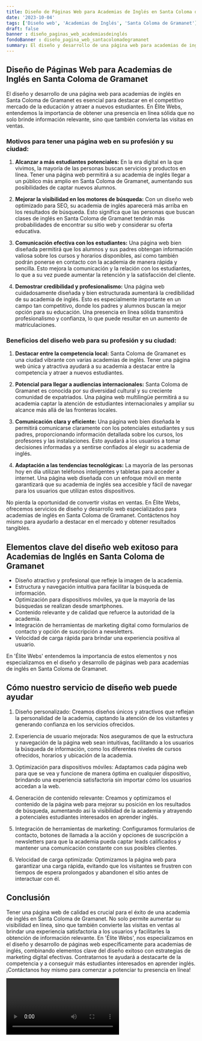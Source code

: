 ```yaml
---
title: Diseño de Páginas Web para Academias de Inglés en Santa Coloma de Gramanet
date: '2023-10-04'
tags: ['Diseño web', 'Academias de Inglés', 'Santa Coloma de Gramanet']
draft: false
banner : diseño_paginas_web_academiasdeinglés
fondoBanner : diseño_pagina_web_santacolomadegramanet
summary: El diseño y desarrollo de una página web para academias de inglés en Santa Coloma de Gramanet es esencial para destacar en el competitivo mercado de la educación y atraer a nuevos estudiantes. En Élite Webs, entendemos la importancia de obtener una presencia en línea sólida que no solo brinde información relevante, sino que también convierta las visitas en ventas.
---
```


## Diseño de Páginas Web para Academias de Inglés en Santa Coloma de Gramanet

El diseño y desarrollo de una página web para academias de inglés en Santa Coloma de Gramanet es esencial para destacar en el competitivo mercado de la educación y atraer a nuevos estudiantes. En Élite Webs, entendemos la importancia de obtener una presencia en línea sólida que no solo brinde información relevante, sino que también convierta las visitas en ventas.

### Motivos para tener una página web en su profesión y su ciudad:

1. **Alcanzar a más estudiantes potenciales:** En la era digital en la que vivimos, la mayoría de las personas buscan servicios y productos en línea. Tener una página web permitirá a su academia de inglés llegar a un público más amplio en Santa Coloma de Gramanet, aumentando sus posibilidades de captar nuevos alumnos.

2. **Mejorar la visibilidad en los motores de búsqueda:** Con un diseño web optimizado para SEO, su academia de inglés aparecerá más arriba en los resultados de búsqueda. Esto significa que las personas que buscan clases de inglés en Santa Coloma de Gramanet tendrán más probabilidades de encontrar su sitio web y considerar su oferta educativa.

3. **Comunicación efectiva con los estudiantes:** Una página web bien diseñada permitirá que los alumnos y sus padres obtengan información valiosa sobre los cursos y horarios disponibles, así como también podrán ponerse en contacto con la academia de manera rápida y sencilla. Esto mejora la comunicación y la relación con los estudiantes, lo que a su vez puede aumentar la retención y la satisfacción del cliente.

4. **Demostrar credibilidad y profesionalismo:** Una página web cuidadosamente diseñada y bien estructurada aumentará la credibilidad de su academia de inglés. Esto es especialmente importante en un campo tan competitivo, donde los padres y alumnos buscan la mejor opción para su educación. Una presencia en línea sólida transmitirá profesionalismo y confianza, lo que puede resultar en un aumento de matriculaciones.

### Beneficios del diseño web para su profesión y su ciudad:

1. **Destacar entre la competencia local:** Santa Coloma de Gramanet es una ciudad vibrante con varias academias de inglés. Tener una página web única y atractiva ayudará a su academia a destacar entre la competencia y atraer a nuevos estudiantes.

2. **Potencial para llegar a audiencias internacionales:** Santa Coloma de Gramanet es conocida por su diversidad cultural y su creciente comunidad de expatriados. Una página web multilingüe permitirá a su academia captar la atención de estudiantes internacionales y ampliar su alcance más allá de las fronteras locales.

3. **Comunicación clara y eficiente:** Una página web bien diseñada le permitirá comunicarse claramente con los potenciales estudiantes y sus padres, proporcionando información detallada sobre los cursos, los profesores y las instalaciones. Esto ayudará a los usuarios a tomar decisiones informadas y a sentirse confiados al elegir su academia de inglés.

4. **Adaptación a las tendencias tecnológicas:** La mayoría de las personas hoy en día utilizan teléfonos inteligentes y tabletas para acceder a internet. Una página web diseñada con un enfoque móvil en mente garantizará que su academia de inglés sea accesible y fácil de navegar para los usuarios que utilizan estos dispositivos.

No pierda la oportunidad de convertir visitas en ventas. En Élite Webs, ofrecemos servicios de diseño y desarrollo web especializados para academias de inglés en Santa Coloma de Gramanet. Contáctenos hoy mismo para ayudarlo a destacar en el mercado y obtener resultados tangibles.

<GifSeo />

<Cta />

## Elementos clave del diseño web exitoso para Academias de Inglés en Santa Coloma de Gramanet

- Diseño atractivo y profesional que refleje la imagen de la academia.
- Estructura y navegación intuitiva para facilitar la búsqueda de información.
- Optimización para dispositivos móviles, ya que la mayoría de las búsquedas se realizan desde smartphones.
- Contenido relevante y de calidad que refuerce la autoridad de la academia.
- Integración de herramientas de marketing digital como formularios de contacto y opción de suscripción a newsletters.
- Velocidad de carga rápida para brindar una experiencia positiva al usuario.

En 'Élite Webs' entendemos la importancia de estos elementos y nos especializamos en el diseño y desarrollo de páginas web para academias de inglés en Santa Coloma de Gramanet.

## Cómo nuestro servicio de diseño web puede ayudar

1. Diseño personalizado: Creamos diseños únicos y atractivos que reflejan la personalidad de la academia, captando la atención de los visitantes y generando confianza en los servicios ofrecidos.

2. Experiencia de usuario mejorada: Nos aseguramos de que la estructura y navegación de la página web sean intuitivas, facilitando a los usuarios la búsqueda de información, como los diferentes niveles de cursos ofrecidos, horarios y ubicación de la academia.

3. Optimización para dispositivos móviles: Adaptamos cada página web para que se vea y funcione de manera óptima en cualquier dispositivo, brindando una experiencia satisfactoria sin importar cómo los usuarios accedan a la web.

4. Generación de contenido relevante: Creamos y optimizamos el contenido de la página web para mejorar su posición en los resultados de búsqueda, aumentando así la visibilidad de la academia y atrayendo a potenciales estudiantes interesados en aprender inglés.

5. Integración de herramientas de marketing: Configuramos formularios de contacto, botones de llamada a la acción y opciones de suscripción a newsletters para que la academia pueda captar leads calificados y mantener una comunicación constante con sus posibles clientes.

6. Velocidad de carga optimizada: Optimizamos la página web para garantizar una carga rápida, evitando que los visitantes se frustren con tiempos de espera prolongados y abandonen el sitio antes de interactuar con él.

## Conclusión

Tener una página web de calidad es crucial para el éxito de una academia de inglés en Santa Coloma de Gramanet. No solo permite aumentar su visibilidad en línea, sino que también convierte las visitas en ventas al brindar una experiencia satisfactoria a los usuarios y facilitarles la obtención de información relevante. En 'Élite Webs', nos especializamos en el diseño y desarrollo de páginas web específicamente para academias de inglés, combinando elementos clave del diseño exitoso con estrategias de marketing digital efectivas. Contratarnos te ayudará a destacarte de la competencia y a conseguir más estudiantes interesados en aprender inglés. ¡Contáctanos hoy mismo para comenzar a potenciar tu presencia en línea!

<Video />

<CtaBot job='Academias de Inglés' city='Santa Coloma de Gramanet'/>

<Gmaps query='Santa Coloma de Gramanet+españa+maps' />